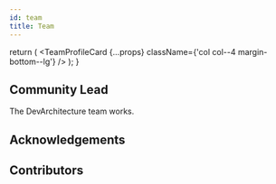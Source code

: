 ```yaml
---
id: team
title: Team
---
```



  return (
    <TeamProfileCard {...props} className={'col col--4 margin-bottom--lg'} />
  );
} 

## Community Lead

The DevArchitecture team works.

<div className="row">
    <TeamProfileCardCol
    name="Kerem Varış"
    githubUrl="https://github.com/keremvaris"
    linkedinUrl="https://www.linkedin.com/in/keremvaris/">   
  </TeamProfileCardCol>
 <TeamProfileCardCol
    name="Engin Demiroğ"
    githubUrl="https://github.com/engindemirog"
    linkedinUrl="https://www.linkedin.com/in/engindemirog/">   
  </TeamProfileCardCol>
  <TeamProfileCardCol
    name="Murat Kurtboğan"
    githubUrl="https://github.com/kurtbogan88"
    linkedinUrl="https://www.linkedin.com/in/murat-kurtbogan-00691561/">    
  </TeamProfileCardCol> 
</div>

## Acknowledgements
<div className="row">
<TeamProfileCardCol
    name="Güçlü Ongun"
    githubUrl="https://github.com/gongun"   
    linkedinUrl="#">      
  </TeamProfileCardCol>
 <TeamProfileCardCol
    name="Halil İbrahim Duymaz"
    githubUrl="https://github.com/irpg7"
    linkedinUrl="https://www.linkedin.com/in/halil-ibrahim-duymaz-b42a66184/">    
  </TeamProfileCardCol>
   <TeamProfileCardCol
    name="Hüseyin Berber"
    githubUrl="https://github.com/Huseyinb"
    linkedinUrl="https://www.linkedin.com/in/hüseyin-berber-a4875b15a/">    
  </TeamProfileCardCol>
   <TeamProfileCardCol
    name="Ceren Budak"
    githubUrl="https://github.com/cerenbdk"
    linkedinUrl="https://www.linkedin.com/in/ceren-budak-908b08125/">    
  </TeamProfileCardCol>
  <TeamProfileCardCol
    name="Muhammed Taşkıran"
    githubUrl="https://github.com/mtaskiran"
    linkedinUrl="https://www.linkedin.com/in/mtaskiran06/">    
  </TeamProfileCardCol>
  <TeamProfileCardCol
    name="Onur Köktaş"
    githubUrl="https://github.com/onurkoktas"
    linkedinUrl="https://www.linkedin.com/in/onur-koktas/">    
  </TeamProfileCardCol>
   <TeamProfileCardCol
    name="Veli Görgülü"
    githubUrl="https://github.com/VeliGorgulu"
    linkedinUrl="https://www.linkedin.com/in/veligorgulu/">    
  </TeamProfileCardCol>     
  </div>

  ## Contributors
<div className="row">
<TeamProfileCardCol
    name="Namık Barış İdil"
    githubUrl="https://github.com/namikbarisidil"   
    linkedinUrl="https://www.linkedin.com/in/namik-baris-idil/">      
  </TeamProfileCardCol>
 <TeamProfileCardCol
    name="Onurkan Bakırcı"
    githubUrl="https://github.com/onurkanbakirci"
    linkedinUrl="#">    
  </TeamProfileCardCol>
   <TeamProfileCardCol
    name="Veysel MUTLU"
    githubUrl="https://github.com/vmutlu"
    linkedinUrl="#">    
  </TeamProfileCardCol>
   <TeamProfileCardCol
    name="Coşkun Deniz"
    githubUrl="https://github.com/coskundeniz89"
    linkedinUrl="#">    
  </TeamProfileCardCol>
   <TeamProfileCardCol
    name="Nihat Çelik"
    githubUrl="https://github.com/NihatCelik"
    linkedinUrl="#">    
  </TeamProfileCardCol>
  <TeamProfileCardCol
    name="İlker Öğütcü"
    githubUrl="https://github.com/ilkerogutcu"
    linkedinUrl="#">    
  </TeamProfileCardCol>
   <TeamProfileCardCol
    name="Mustafa Zuvin"
    githubUrl="https://github.com/mzuvin"
    linkedinUrl="#">    
  </TeamProfileCardCol>
  <TeamProfileCardCol
    name="Furkan Altaca"
    githubUrl="https://github.com/furkanaltaca"
    linkedinUrl="#">    
  </TeamProfileCardCol>
  <TeamProfileCardCol
    name="Doğukan TATAR"
    githubUrl="https://github.com/Dgknttr"
    linkedinUrl="#">    
  </TeamProfileCardCol>
  <TeamProfileCardCol
    name="Uğur YEŞİLBAŞ"
    githubUrl="https://github.com/uguryesilbas"
    linkedinUrl="https://www.linkedin.com/in/uguryesilbas/">    
  </TeamProfileCardCol>
  <TeamProfileCardCol
    name="Gorkem Ridvan"
    githubUrl="https://github.com/sugrado"
    linkedinUrl="#">    
  </TeamProfileCardCol>
   <TeamProfileCardCol
    name="mkozen"
    githubUrl="https://github.com/mkozen"
    linkedinUrl="#">    
  </TeamProfileCardCol>
  <TeamProfileCardCol
    name="Ali Esenli"
    githubUrl="https://github.com/aliesenli"
    linkedinUrl="#">    
  </TeamProfileCardCol>
  <TeamProfileCardCol
    name="Serdar Güngör"
    githubUrl="https://github.com/serdargungor"
    linkedinUrl="#">    
  </TeamProfileCardCol>
  <TeamProfileCardCol
    name="Burak KIRBAĞ"
    githubUrl="https://github.com/burakkirbag"
    linkedinUrl="#">    
  </TeamProfileCardCol>
   <TeamProfileCardCol
    name="Muzaffer AKYIL"
    githubUrl="https://github.com/victorioustr"
    linkedinUrl="#">    
  </TeamProfileCardCol>
  </div>